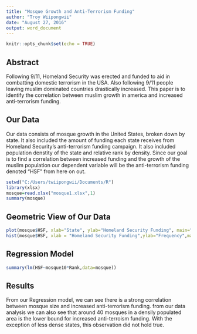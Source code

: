 ```yaml
---
title: "Mosque Growth and Anti-Terrorism Funding"
author: "Troy Wiipongwii"
date: "August 27, 2016"
output: word_document
---
```


```r
knitr::opts_chunk$set(echo = TRUE)
```

## Abstract

Following 9/11,  Homeland Security was erected and funded to aid in combatting domestic terrorism in the USA.  Also following 9/11 people leaving muslim dominated countries drastically increased.  This paper is to identify the correlation between muslim growth in america and increased anti-terrorism funding.

## Our Data

Our data consists of mosque growth in the United States, broken down by state. It also included the amount of funding each state receives from Homeland Security's anti-terrorism funding campaign.  It also included population denstity of the state and relative rank by density.  Since our goal is to find a correlation between increased funding and the growth of the muslim population our dependent variable will be the anti-terrorism funding denoted "HSF" from here on out.

```r
setwd("C:/Users/twiipongwii/Documents/R")
library(xlsx)
mosque=read.xlsx("mosque1.xlsx",1)
summary(mosque)

```

## Geometric View of Our Data

```r
plot(mosque$HSF, xlab="State", ylab="Homeland Security Funding", main="Plot for Dependent Variable")
hist(mosque$HSF, xlab = "Homeland Security Funding",ylab="Frequency",main="Histogram for Dependent Variable")

```

## Regression Model

```r
summary(lm(HSF~mosque10*Rank,data=mosque))
```

## Results

From our Regression model, we can see there is a strong correlation between mosque size and increased anti-terrorism funding. from our data analysis we can also see that around 40 mosques in a densily populated area is the lower bound for increased anti-terroism funding.  With the exception of less dense states, this observation did not hold true. 